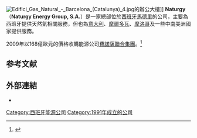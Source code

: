 {{noteTA
| G1=地名
}}
{{Infobox company
| company_name = Naturgy Energy Group, S.A.
| company_logo = Naturgy.svg
| company_type = [[S.A._(公司)|Sociedad Anónima]]
| traded_as = {{BMAD|ES0116870314|GAS}}
| foundation = 1991
| location = [[西班牙|西班牙]]，[[馬德里|馬德里]]
| key_people = Salvador Gabarró Serra <small>（董事長）</small>, Rafael Villaseca <small>（CEO）</small>
| industry = [[天然氣|天然氣]]
| products = 天然氣的生產和分配、[[發電|發電]]、[[配電|配電]]
| revenue = €196.3 億<small>（2011年）</small><ref name="AR2010">{{cite web |url=http://portal.gasnatural.com/servlet/BlobServer?blobcol=urllink&blobtable=InformeGN&blobkey=id&blobwhere=1301393572936&blobheader=application%2Fpdf |title=Annual Report 2010 |accessdate=25 April 2011 |publisher=Gas Natural |language=es |archive-date=2012-03-16 |archive-url=https://web.archive.org/web/20120316022044/http://portal.gasnatural.com/servlet/BlobServer?blobcol=urllink&blobtable=InformeGN&blobkey=id&blobwhere=1301393572936&blobheader=application%2Fpdf |dead-url=no }}</ref>
| operating_income = €28.93 億<small>（2011年）</small><ref name="AR2010" />
| net_income = €12.01 億<small>（2011年）</small><ref name="AR2010" />
| assets = €453.4 億<small>（2011年末）</small><ref name="AR2010" />
| equity = €129.7 億<small>（2011年末）</small><ref name="AR2010" />
| num_employees = 18,780 <small>（2011年末）</small><ref name="AR2010" />
| homepage = [http://www.gasnatural.com/ www.gasnatural.com]
| intl = yes
}}
[[File:Edifici_Gas_Natural_-_Barcelona_(Catalunya)_4.jpg|thumb]]的辦公大樓]]
'''Naturgy'''（'''Naturgy Energy Group, S.A.'''）是一家總部位於[[西班牙|西班牙]][[馬德里|馬德里]]的公司，主要為西班牙提供天然氣相關服務，但也為[[意大利|意大利]]、[[摩爾多瓦|摩爾多瓦]]、[[摩洛哥|摩洛哥]]及一些中南美洲國家提供服務。

2009年以168億歐元的價格收購能源公司[[費諾薩聯合集團|費諾薩聯合集團]]。<ref>{{cite news|url=http://www.forbes.com/afxnewslimited/feeds/afx/2008/07/31/afx5276438.html|title=Gas Natural sees Fenosa deal closing in 2009|last=Ruano|first=Carlos|coauthors=MacInnes, Judy|date=31 July 2008|work=[[Reuters|Reuters]]|publisher=[[Forbes|Forbes]]|accessdate=2009-01-11|archive-date=2020-04-10|archive-url=https://web.archive.org/web/20200410092658/http://www.forbes.com/afxnewslimited/feeds/afx/2008/07/31/afx5276438.html|dead-url=no}}</ref>

==参考文献==
{{reflist}}

==外部連結==
*{{official|http://www.gasnatural.com/}}

{{IBEX-35 companies}}

[[Category:西班牙能源公司|Category:西班牙能源公司]]
[[Category:1991年成立的公司|Category:1991年成立的公司]]